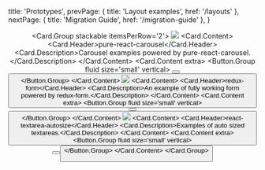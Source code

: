 
  title: 'Prototypes',
  prevPage: { title: 'Layout examples', href: '/layouts' },
  nextPage: { title: 'Migration Guide', href: '/migration-guide' },
}

<Header as='h2' content='Integrations' subheader='Examples of integrations with other libraries' />

<Card.Group stackable itemsPerRow='2'>
  <Card>
    <Image src='/images/prototypes/pure-react-carousel.png' />
    <Card.Content>
      <Card.Header>pure-react-carousel</Card.Header>
      <Card.Description>Carousel examples powered by pure-react-carousel.</Card.Description>
    </Card.Content>
    <Card.Content extra>
      <Button.Group fluid size='small' vertical>
        <Button
          content='Try on CodeSandbox'
          href='https://codesandbox.io/s/43pv7wm6n9'
          icon='codepen'
          target='_blank'
        />
        <Button
          color='black'
          content='Source on Github'
          href='https://github.com/layershifter/semantic-ui-react-with-pure-react-carousel'
          icon='github'
          target='_blank'
        />
      </Button.Group>
    </Card.Content>
  </Card>
  <Card>
    <Image src='/images/prototypes/redux-form.png' />
    <Card.Content>
      <Card.Header>redux-form</Card.Header>
      <Card.Description>An example of fully working form powered by redux-form.</Card.Description>
    </Card.Content>
    <Card.Content extra>
      <Button.Group fluid size='small' vertical>
        <Button
          content='Try on CodeSandbox'
          href='https://codesandbox.io/s/jn0w4mxm5'
          icon='codepen'
          target='_blank'
        />
        <Button
          color='black'
          content='Source on Github'
          href='https://github.com/layershifter/semantic-ui-react-redux-form'
          icon='github'
          target='_blank'
        />
      </Button.Group>
    </Card.Content>
  </Card>
  <Card>
    <Image src='/images/prototypes/react-textarea-autosize.png' />
    <Card.Content>
      <Card.Header>react-textarea-autosize</Card.Header>
      <Card.Description>Examples of auto sized textareas.</Card.Description>
    </Card.Content>
    <Card.Content extra>
      <Button.Group fluid size='small' vertical>
        <Button
          content='Try on CodeSandbox'
          href='https://codesandbox.io/s/1v67906ll4'
          icon='codepen'
          target='_blank'
        />
        <Button
          color='black'
          content='Source on Github'
          href='https://github.com/layershifter/semantic-ui-react-with-textarea-autosize'
          icon='github'
          target='_blank'
        />
      </Button.Group>
    </Card.Content>
  </Card>
</Card.Group>
